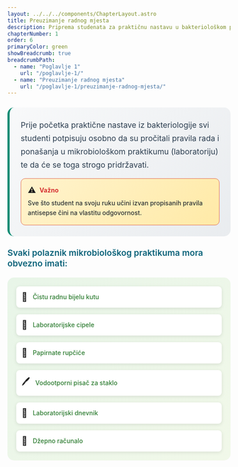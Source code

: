 ```yaml
---
layout: ../../../components/ChapterLayout.astro
title: Preuzimanje radnog mjesta
description: Priprema studenata za praktičnu nastavu u bakteriološkom praktikumu
chapterNumber: 1
order: 6
primaryColor: green
showBreadcrumb: true
breadcrumbPath:
  - name: "Poglavlje 1"
    url: "/poglavlje-1/"
  - name: "Preuzimanje radnog mjesta"
    url: "/poglavlje-1/preuzimanje-radnog-mjesta/"
---
```



<div style="background: linear-gradient(135deg, #f8f9fa 0%, #e9ecef 100%); border-radius: 15px; padding: 25px; margin: 25px 0; border-left: 5px solid #138d75;">
  <p style="font-size: 1.1rem; line-height: 1.7; margin: 0 0 15px 0; color: #2c3e50;">
    Prije početka praktične nastave iz bakteriologije svi studenti potpisuju osobno da su pročitali pravila rada i ponašanja u mikrobiološkom praktikumu (laboratoriju) te da će se toga strogo pridržavati.
  </p>
  <div style="background: linear-gradient(135deg, #fff3cd 0%, #ffeaa7 100%); border-radius: 10px; padding: 15px; border: 1px solid #e17055;">
    <div style="display: flex; align-items: center; margin-bottom: 8px;">
      <span style="font-size: 18px; margin-right: 8px;">⚠️</span>
      <strong style="color: #d63031;">Važno</strong>
    </div>
    <p style="margin: 0; color: #2d3436; line-height: 1.6; font-weight: 500;">
      Sve što student na svoju ruku učini izvan propisanih pravila antisepse čini na vlastitu odgovornost.
    </p>
  </div>
</div>

<h4 style="color: #096279; font-size: 1.2rem; font-weight: 600; margin: 1.2rem 0 0.8rem 0;">Svaki polaznik mikrobiološkog praktikuma mora obvezno imati:</h4>

<div style="background: linear-gradient(135deg, #e8f5e8 0%, #f1f8e9 100%); border-radius: 15px; padding: 20px; margin: 20px 0;">
  <div style="display: grid; grid-template-columns: repeat(auto-fit, minmax(280px, 1fr)); gap: 15px;">
    <div style="display: flex; align-items: center; background: white; padding: 12px; border-radius: 8px; box-shadow: 0 2px 8px rgba(0,0,0,0.1);">
      <span style="font-size: 20px; margin-right: 12px;">🥼</span>
      <span style="color: #2e7d32; font-weight: 500;">Čistu radnu bijelu kutu</span>
    </div>
    <div style="display: flex; align-items: center; background: white; padding: 12px; border-radius: 8px; box-shadow: 0 2px 8px rgba(0,0,0,0.1);">
      <span style="font-size: 20px; margin-right: 12px;">👟</span>
      <span style="color: #2e7d32; font-weight: 500;">Laboratorijske cipele</span>
    </div>
    <div style="display: flex; align-items: center; background: white; padding: 12px; border-radius: 8px; box-shadow: 0 2px 8px rgba(0,0,0,0.1);">
      <span style="font-size: 20px; margin-right: 12px;">🧻</span>
      <span style="color: #2e7d32; font-weight: 500;">Papirnate rupčiće</span>
    </div>
    <div style="display: flex; align-items: center; background: white; padding: 12px; border-radius: 8px; box-shadow: 0 2px 8px rgba(0,0,0,0.1);">
      <span style="font-size: 20px; margin-right: 12px;">🖊️</span>
      <span style="color: #2e7d32; font-weight: 500;">Vodootporni pisač za staklo</span>
    </div>
    <div style="display: flex; align-items: center; background: white; padding: 12px; border-radius: 8px; box-shadow: 0 2px 8px rgba(0,0,0,0.1);">
      <span style="font-size: 20px; margin-right: 12px;">📔</span>
      <span style="color: #2e7d32; font-weight: 500;">Laboratorijski dnevnik</span>
    </div>
    <div style="display: flex; align-items: center; background: white; padding: 12px; border-radius: 8px; box-shadow: 0 2px 8px rgba(0,0,0,0.1);">
      <span style="font-size: 20px; margin-right: 12px;">🔢</span>
      <span style="color: #2e7d32; font-weight: 500;">Džepno računalo</span>
    </div>
  </div>
</div>
